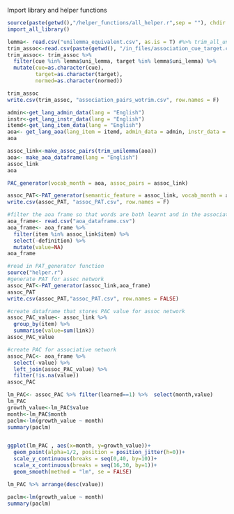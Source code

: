 Import library and helper functions
```r
source(paste(getwd(),"/helper_functions/all_helper.r",sep = ""), chdir = T)
import_all_library()
```

```r
lemma<- read.csv("unilemma_equivalent.csv", as.is = T) #%>% trim_all_unilemma()
trim_assoc<-read.csv(paste(getwd(), "/in_files/association_cue_target.csv", sep = ""))
trim_assoc<- trim_assoc %>% 
  filter(cue %in% lemma$uni_lemma, target %in% lemma$uni_lemma) %>% 
  mutate(cue=as.character(cue), 
         target=as.character(target), 
         normed=as.character(normed))

trim_assoc
write.csv(trim_assoc, "association_pairs_wotrim.csv", row.names = F)
```

```r
admin<-get_lang_admin_data(lang = "English")
instr<-get_lang_instr_data(lang = "English")
itemd<-get_lang_item_data(lang = "English")
aoa<- get_lang_aoa(lang_item = itemd, admin_data = admin, instr_data = instr)
aoa
```

```r
assoc_link<-make_assoc_pairs(trim_unilemma(aoa))
aoa<- make_aoa_dataframe(lang = "English")
assoc_link
aoa
```
```r
PAC_generator(vocab_month = aoa, assoc_pairs = assoc_link)
```

```r
assoc_PAT<-PAT_generator(semantic_feature = assoc_link, vocab_month = aoa)
write.csv(assoc_PAT, "assoc_PAT.csv", row.names = F)
```



```r
#filter the aoa frame so that words are both learnt and in the association network
aoa_frame<- read.csv("aoa_dataframe.csv")
aoa_frame<- aoa_frame %>%
  filter(item %in% assoc_link$item) %>%
  select(-definition) %>%
  mutate(value=NA)
aoa_frame
```

```r
#read in PAT_generator function
source("helper.r")
#generate PAT for assoc network
assoc_PAT<-PAT_generator(assoc_link,aoa_frame)
assoc_PAT
write.csv(assoc_PAT,"assoc_PAT.csv", row.names = FALSE)
```


```r
#create dataframe that stores PAC value for assoc network
assoc_PAC_value<- assoc_link %>%
  group_by(item) %>%
  summarise(value=sum(link)) 
assoc_PAC_value
```

```r
#create PAC for associative network
assoc_PAC<- aoa_frame %>%
  select(-value) %>%
  left_join(assoc_PAC_value) %>% 
  filter(!is.na(value))
assoc_PAC

```




```r
lm_PAC<- assoc_PAC %>% filter(learned==1) %>%  select(month,value) 
lm_PAC
growth_value<-lm_PAC$value
month<-lm_PAC$month
paclm<-lm(growth_value ~ month)
summary(paclm)


ggplot(lm_PAC , aes(x=month, y=growth_value))+
  geom_point(alpha=1/2, position = position_jitter(h=0))+
  scale_y_continuous(breaks = seq(0,40, by=10))+
  scale_x_continuous(breaks = seq(16,30, by=1))+
  geom_smooth(method = "lm", se = FALSE)

```
```r
lm_PAC %>% arrange(desc(value))
```

```r
paclm<-lm(growth_value ~ month)
summary(paclm)
```

